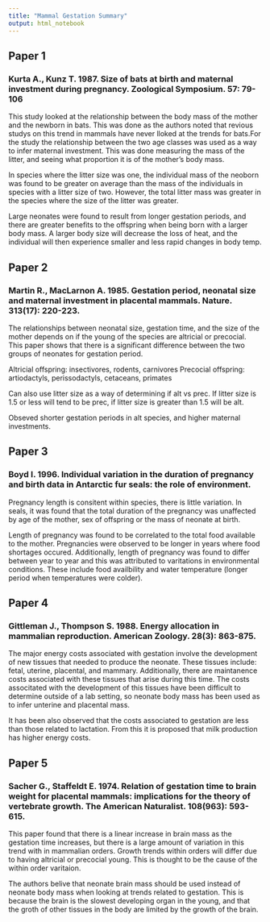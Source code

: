 ```yaml
---
title: "Mammal Gestation Summary"
output: html_notebook
---
```


## Paper 1
### Kurta A., Kunz T. 1987. Size of bats at birth and maternal investment during pregnancy. Zoological Symposium. 57: 79-106

This study looked at the relationship between the body mass of the mother and the newborn in bats. This was done as the authors noted that revious studys on this trend in mammals have never lloked at the trends for bats.For the study the relationship between the two age classes was used as a way to infer maternal investment. This was done measuring the mass of the litter, and seeing what proportion it is of the mother's body mass.

In species where the litter size was one, the individual mass of the neoborn was found to be greater on average than the mass of the individuals in species with a litter size of two. However, the total litter mass was greater in the species where the size of the litter was greater. 

Large neonates were found to result from longer gestation periods, and there are greater benefits to the offspring when being born with a larger body mass. A larger body size will decrease the loss of heat, and the individual will then experience smaller and less rapid changes in body temp. 

## Paper 2
### Martin R., MacLarnon A. 1985. Gestation period, neonatal size and maternal investment in placental mammals. Nature. 313(17): 220-223.

The relationships between neonatal size, gestation time, and the size of the mother depends on if the young of the species are altricial or precocial. This paper shows that there is a significant difference between the two groups of neonates for gestation period. 

Altricial offspring: insectivores, rodents, carnivores
Precocial offspring: artiodactyls, perissodactyls, cetaceans, primates

Can also use litter size as a way of determining if alt vs prec. If litter size is 1.5 or less will tend to be prec, if litter size is greater than 1.5 will be alt. 

Obseved shorter gestation periods in alt species, and higher maternal investments.

## Paper 3
### Boyd I. 1996. Individual variation in the duration of pregnancy and birth data in Antarctic fur seals: the role of environment.

Pregnancy length is consitent within species, there is little variation. In seals, it was found that the total duration of the pregnancy was unaffected by age of the mother, sex of offspring or the mass of neonate at birth.

Length of pregnancy was found to be correlated to the total food available to the mother. Pregnancies were observed to be longer in years where food shortages occured. Additionally, length of pregnancy was found to differ between year to year and this was attributed to varitations in environmental conditions. These include food availbility and water temperature (longer period when temperatures were colder).

## Paper 4
### Gittleman J., Thompson S. 1988. Energy allocation in mammalian reproduction. American Zoology. 28(3): 863-875. 

The major energy costs associated with gestation involve the development of new tissues that needed to produce the neonate. These tissues include: fetal, uterine, placental, and mammary. Additionally, there are maintanence costs associated with these tissues that arise during this time. The costs associtated with the development of this tissues have been difficult to determine outside of a lab setting, so neonate body mass has been used as to infer unterine and placental mass.

It has been also observed that the costs associated to gestation are less than those related to lactation. From this it is proposed that milk production has higher energy costs. 

## Paper 5
### Sacher G., Staffeldt E. 1974. Relation of gestation time to brain weight for placental mammals: implications for the theory of vertebrate growth. The American Naturalist. 108(963): 593-615. 

This paper found that there is a linear increase in brain mass as the gestation time increases, but there is a large amount of variation in this trend with in mammalian orders. Growth trends within orders will differ due to having altricial or precocial young. This is thought to be the cause of the within order varitaion. 

The authors belive that neonate brain mass should be used instead of neonate body mass when looking at trends related to gestation. This is because the brain is the slowest developing organ in the young, and that the groth of other tissues in the body are limited by the growth of the brain.
